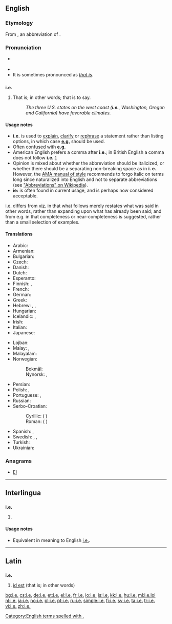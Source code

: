 {{also|Appendix:Variations of "ie"}}
==English==

===Etymology===
From {{etyl|la|en}} {{term|i.e.|lang=la}}, an abbreviation of {{term|lang=la|id est||that is}}.

===Pronunciation===
* {{a|RP|US}} {{IPA|/ˌaɪˈiː/}}
* {{audio|en-us-i.e..ogg|Audio (US)}}
* It is sometimes pronounced as ''[[that is]]''.

==={{abbreviation-old|en}}===
'''i.e.'''

# {{context|[[initialism]]|lang=en}} That is; in other words; that is to say.
#: ''The three U.S. states on the west coast ('''i.e.''', Washington, Oregon and California) have favorable climates.''

====Usage notes====
* '''i.e.''' is used to [[explain]], [[clarify]] or [[rephrase]] a statement rather than listing options, in which case '''[[e.g.]]''' should be used.
* Often confused with '''[[e.g.]]'''
* American English prefers a comma after '''i.e.'''; in British English a comma does not follow '''i.e.''' [http://dictionary.reference.com/help/faq/language/g58.html]
* Opinion is mixed about whether the abbreviation should be italicized, or whether there should be a separating non-breaking space as in '''i.&nbsp;e.'''. However, the [[wikipedia:AMA Manual of Style|AMA manual of style]] recommends to forgo italic on terms long since naturalized into English and not to separate abbreviations (see [[wikipedia:Abbreviations|"Abbreviations" on Wikipedia]]).
* '''ie:''' is often found in current usage, and is perhaps now considered acceptable.
i.e. differs from [[viz.]] in that what follows merely restates what was said in other words, rather than expanding upon what has already been said; and from e.g. in that completeness or near-completeness is suggested, rather than a small selection of examples.

====Translations====
{{trans-top|that is}}
* Arabic: {{t|ar|يعني|tr=yáʕni}}
* Armenian: {{t|hy|այսինքն|tr=aysink’n}}
* Bulgarian: {{t|bg|т.е.|tr=toest|sc=Cyrl}}
* Czech: {{t+|cs|tj.}}
* Danish: {{t+|da|dvs.}}
* Dutch: {{t+|nl|d.w.z.}}
* Esperanto: {{t|eo|t.e.}}
* Finnish: {{t+|fi|l.}}<!-- [[eli]] -->, {{t+|fi|ts.}}
* French: {{t+|fr|c.-à-d.}}
* German: {{t+|de|d. h.}}
* Greek: {{t+|el|δηλαδή|tr=diladí|sc=Grek}}
* Hebrew: {{t|he|דהיינו|tr=deháinu}}, {{t|he|כלומר|tr=klomár}}, {{t|he|זאת אומרת|tr=zót oméret}}
* Hungarian: {{t+|hu|azaz}}
* Icelandic: {{t+|is|þ.e.}} <!-- [[það]] [[er]] -->, {{t+|is|þ.e.a.s.}} <!-- [[það]] [[er]] [[að]] [[segja]] -->
* Irish: {{t|ga|.i.}}<!-- {{qualifier|{{t|ga|eadhon}}}} -->
* Italian: {{t+|it|cioè}}
* Japanese: {{t|ja|すなわち|tr=sunawachi|sc=Jpan}}
{{trans-mid}}
* Lojban: {{t|jbo|va'i}}
* Malay: {{t|ms|iaitu}}, {{t|ms|yakni}}
* Malayalam: {{t|ml|അതായത്|tr=athaayathu|sc=Mlym}}
* Norwegian:
*: Bokmål: {{t+|nb|dvs.}}
*: Nynorsk: {{t|nn|d.e.}}, {{t|nn|dvs.}}
* Persian: {{t+|fa|یعنی|tr=ya'ni|sc=fa-Arab}}
* Polish: {{t+|pl|tzn.}}, {{t+|pl|tj.}}
* Portuguese: {{t+|pt|isto é}}, {{t+|pt|ou seja}}
* Russian: {{t+|ru|т. е.|tr=tó jest’|sc=Cyrl}}
* Serbo-Croatian:
*: Cyrillic: {{t|sh|тј.|sc=Cyrl}} ({{l|sh|то}} {{l|sh|јест}})
*: Roman: {{t|sh|tj.}} ({{l|sh|tȏ}} {{l|sh|jȅst}})
* Spanish: {{t+|es|es decir}}, {{t|es|a saber}}
* Swedish: {{t+|sv|dvs}}, {{t+|sv|d v s}}, {{t+|sv|d.v.s.}}
* Turkish: {{t+|tr|yani}}
* Ukrainian: {{t+|uk|тобто|sc=Cyrl}}
{{trans-bottom}}

===Anagrams===
* [[EI#English|EI]]

[[Category:English terms spelled with .]]

----

==Interlingua==

==={{abbreviation-old|ia}}===
'''i.e.'''

# {{abbreviation of|isto es|lang=ia}}

====Usage notes====
* Equivalent in meaning to English [[#English|i.e.]].

----

==Latin==

==={{abbreviation-old|la}}===
'''i.e.'''

# [[id est]] (that is; in other words)

[[bg:i.e.]]
[[cs:i.e.]]
[[de:i.e.]]
[[et:i.e.]]
[[el:i.e.]]
[[fr:i.e.]]
[[io:i.e.]]
[[is:i.e.]]
[[kk:i.e.]]
[[hu:i.e.]]
[[ml:i.e.]]lol
[[nl:i.e.]]
[[ja:i.e.]]
[[no:i.e.]]
[[pl:i.e.]]
[[pt:i.e.]]
[[ru:i.e.]]
[[simple:i.e.]]
[[fi:i.e.]]
[[sv:i.e.]]
[[ta:i.e.]]
[[tr:i.e.]]
[[vi:i.e.]]
[[zh:i.e.]]
